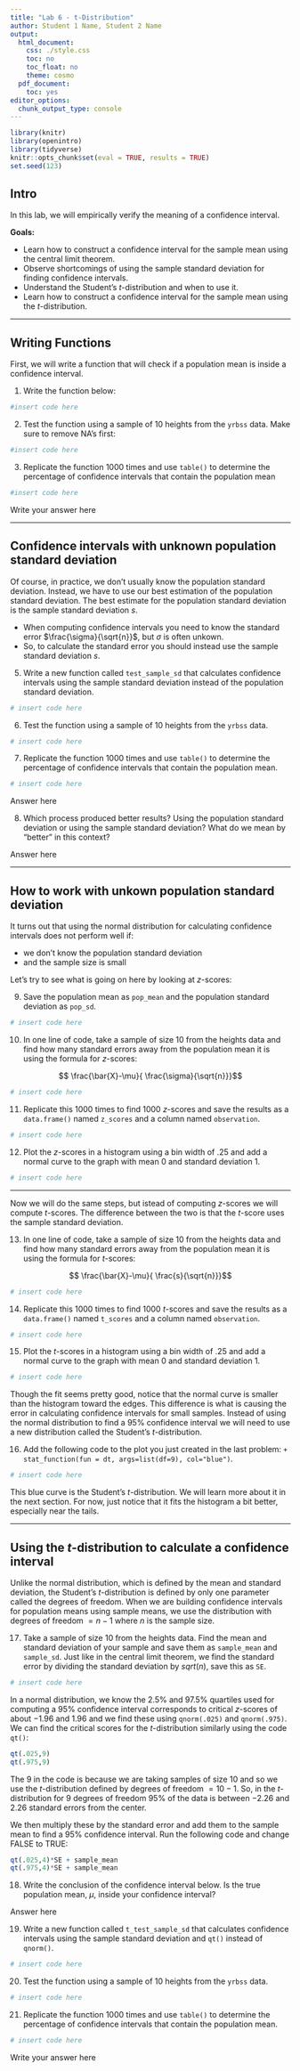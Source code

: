 ```yaml
---
title: "Lab 6 - t-Distribution"
author: Student 1 Name, Student 2 Name
output:
  html_document:
    css: ./style.css
    toc: no
    toc_float: no
    theme: cosmo
  pdf_document:
    toc: yes
editor_options:
  chunk_output_type: console
---
```


```r
library(knitr)
library(openintro)
library(tidyverse)
knitr::opts_chunk$set(eval = TRUE, results = TRUE)
set.seed(123)
```


## Intro

In this lab, we will empirically verify the meaning of a confidence interval.

**Goals:**

+ Learn how to construct a confidence interval for the sample mean using the central limit theorem.
+ Observe shortcomings of using the sample standard deviation for finding confidence intervals.
+ Understand the Student's $t$-distribution and when to use it.
+ Learn how to construct a confidence interval for the sample mean using the $t$-distribution.

---

## Writing Functions

First, we will write a function that will check if a population mean is inside a confidence interval. 

1. Write the function below:

```r
#insert code here
```

2. Test the function using a sample of $10$ heights from the `yrbss` data. Make sure to remove NA's first:

```r
#insert code here
```


3. Replicate the function $1000$ times and use `table()` to determine the percentage of confidence intervals that contain the population mean

```r
#insert code here
```

<div>
:::{#answer}

Write your answer here

:::
</div>

---

## Confidence intervals with unknown population standard deviation

Of course, in practice, we don't usually know the population standard deviation. Instead, we have to use our best estimation of the population standard deviation. The best estimate for the population standard deviation is the sample standard deviation $s$. 

+ When computing confidence intervals you need to know the standard error $\frac{\sigma}{\sqrt{n}}$, but $\sigma$ is often unkown.
+ So, to calculate the standard error you should instead use the sample standard deviation $s$.

5. Write a new function called `test_sample_sd` that calculates confidence intervals using the sample standard deviation instead of the population standard deviation.

```r
# insert code here
```

6. Test the function using a sample of $10$ heights from the `yrbss` data.

```r
# insert code here
```

7. Replicate the function $1000$ times and use `table()` to determine the percentage of confidence intervals that contain the population mean.

```r
# insert code here
```

<div>
:::{#answer}

Answer here

:::
</div>

8. Which process produced better results? Using the population standard deviation or using the sample standard deviation? What do we mean by "better" in this context?

<div>
:::{#answer}

Answer here

:::
</div>

---

## How to work with unkown population standard deviation

It turns out that using the normal distribution for calculating confidence intervals does not perform well if:

 + we don't know the population standard deviation 
 + and the sample size is small
 
Let's try to see what is going on here by looking at $z$-scores:

9. Save the population mean as `pop_mean` and the population standard deviation as `pop_sd`.

```r
# insert code here
```

10. In one line of code, take a sample of size $10$ from the heights data and find how many standard errors away from the population mean it is using the formula for $z$-scores: 

$$ \frac{\bar{X}-\mu}{ \frac{\sigma}{\sqrt{n}}}$$

```r
# insert code here
```

11. Replicate this $1000$ times to find $1000$ $z$-scores and save the results as a `data.frame()` named `z_scores` and a column named `observation`.

```r
# insert code here
```

12. Plot the $z$-scores in a histogram using a bin width of $.25$ and add a normal curve to the graph with mean $0$ and standard deviation $1$.

```r
# insert code here
```

---

Now we will do the same steps, but istead of computing $z$-scores we will compute $t$-scores. The difference between the two is that the $t$-score uses the sample standard deviation.

13. In one line of code, take a sample of size $10$ from the heights data and find how many standard errors away from the population mean it is using the formula for $t$-scores: 

$$ \frac{\bar{X}-\mu}{ \frac{s}{\sqrt{n}}}$$

```r
# insert code here
```

14. Replicate this $1000$ times to find $1000$ $t$-scores and save the results as a `data.frame()` named `t_scores` and a column named `observation`.

```r
# insert code here
```

15. Plot the $t$-scores in a histogram using a bin width of $.25$ and add a normal curve to the graph with mean $0$ and standard deviation $1$.

```r
# insert code here
```


Though the fit seems pretty good, notice that the normal curve is smaller than the histogram toward the edges. This difference is what is causing the error in calculating confidence intervals for small samples. Instead of using the normal distribution to find a $95 \%$ confidence interval we will need to use a new distribution called the Student's $t$-distribution.

16. Add the following code to the plot you just created in the last problem: `+ stat_function(fun = dt, args=list(df=9), col="blue")`.

```r
# insert code here
```

This blue curve is the Student's $t$-distribution. We will learn more about it in the next section. For now, just notice that it fits the histogram a bit better, especially near the tails.

---

## Using the $t$-distribution to calculate a confidence interval

Unlike the normal distribution, which is defined by the mean and standard deviation, the Student's $t$-distribution is defined by only one parameter called the degrees of freedom. When we are building confidence intervals for population means using sample means, we use the distribution with degrees of freedom $=n-1$ where $n$ is the sample size. 

17. Take a sample of size $10$ from the heights data. Find the mean and standard deviation of your sample and save them as `sample_mean` and `sample_sd`. Just like in the central limit theorem, we find the standard error by dividing the standard deviation by $sqrt(n)$, save this as `SE`. 

```r
# insert code here
```

In a normal distribution, we know the $2.5 \%$ and $97.5 \%$ quartiles used for computing a $95 \%$ confidence interval corresponds to critical $z$-scores of about $-1.96$ and $1.96$ and we find these using `qnorm(.025)` and `qnorm(.975)`. We can find the critical scores for the $t$-distribution similarly using the code `qt()`:

```r
qt(.025,9)
qt(.975,9)
```

The $9$ in the code is because we are taking samples of size $10$ and so we use the $t$-distribution defined by degrees of freedom $=10-1$. So, in the $t$-distribution for $9$ degrees of freedom $95 \%$ of the data is between $-2.26$ and $2.26$ standard errors from the center. 

We then multiply these by the standard error and add them to the sample mean to find a $95 \%$ confidence interval. Run the following code and change FALSE to TRUE:
```r
qt(.025,4)*SE + sample_mean
qt(.975,4)*SE + sample_mean
```

18. Write the conclusion of the confidence interval below. Is the true population mean, $\mu$, inside your confidence interval? 

<div>
:::{#answer}

Answer here

:::
</div>

19. Write a new function called `t_test_sample_sd` that calculates confidence intervals using the sample standard deviation and `qt()` instead of `qnorm()`.

```r
# insert code here
```

20. Test the function using a sample of $10$ heights from the `yrbss` data.

```r
# insert code here
```

21. Replicate the function $1000$ times and use `table()` to determine the percentage of confidence intervals that contain the population mean.

```r
# insert code here
```

<div>
:::{#answer}
Write your answer here
:::
</div>
